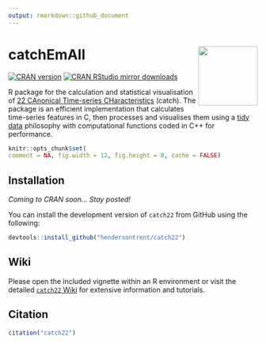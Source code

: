 ```yaml
---
output: rmarkdown::github_document
---
```


# catchEmAll <img src="man/figures/logo.png" align="right" width="120" />

[![CRAN version](http://www.r-pkg.org/badges/version/catch22)](http://www.r-pkg.org/pkg/catch22)
[![CRAN RStudio mirror downloads](http://cranlogs.r-pkg.org/badges/catch22)](http://www.r-pkg.org/pkg/catch22)

R package for the calculation and statistical visualisation of [22 CAnonical Time-series CHaracteristics](https://github.com/chlubba/catch22) (catch). The package is an efficient implementation that calculates time-series features in C, then processes and visualises them using a [tidy data](https://www.tidyverse.org) philosophy with computational functions coded in C++ for performance.

```r
knitr::opts_chunk$set(
comment = NA, fig.width = 12, fig.height = 8, cache = FALSE)
```

## Installation

*Coming to CRAN soon... Stay posted!*

You can install the development version of `catch22` from GitHub using the following:

```r
devtools::install_github("hendersontrent/catch22")
```

## Wiki

Please open the included vignette within an R environment or visit the detailed [`catch22` Wiki](https://github.com/hendersontrent/catch22/wiki) for extensive information and tutorials.

## Citation

```r
citation("catch22")
```
